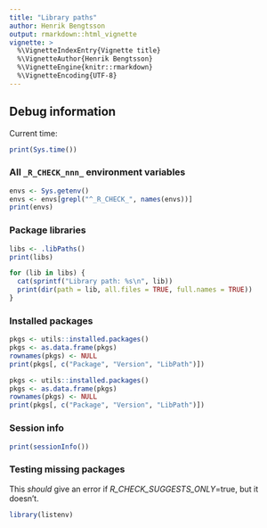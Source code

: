 ```yaml
---
title: "Library paths"
author: Henrik Bengtsson
output: rmarkdown::html_vignette
vignette: >
  %\VignetteIndexEntry{Vignette title}
  %\VignetteAuthor{Henrik Bengtsson}
  %\VignetteEngine{knitr::rmarkdown}
  %\VignetteEncoding{UTF-8}
---
```


## Debug information

Current time:

```r
print(Sys.time())
```


### All `_R_CHECK_nnn_` environment variables

```r
envs <- Sys.getenv()
envs <- envs[grepl("^_R_CHECK_", names(envs))]
print(envs)
```


### Package libraries

```r
libs <- .libPaths()
print(libs)

for (lib in libs) {
  cat(sprintf("Library path: %s\n", lib))
  print(dir(path = lib, all.files = TRUE, full.names = TRUE))
}
```

### Installed packages

```r
pkgs <- utils::installed.packages()
pkgs <- as.data.frame(pkgs)
rownames(pkgs) <- NULL
print(pkgs[, c("Package", "Version", "LibPath")])
```

```r
pkgs <- utils::installed.packages()
pkgs <- as.data.frame(pkgs)
rownames(pkgs) <- NULL
print(pkgs[, c("Package", "Version", "LibPath")])
```


### Session info

```r
print(sessionInfo())
```



### Testing missing packages

This _should_ give an error if _R_CHECK_SUGGESTS_ONLY_=true,
but it doesn't.

```r
library(listenv)
```

